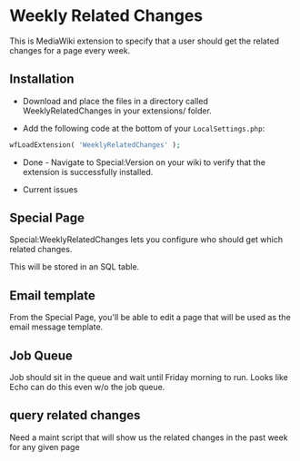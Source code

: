 = Weekly Related Changes =

This is MediaWiki extension to specify that a user should get the related changes for a page every week.

== Installation ==

* Download and place the files in a directory called WeeklyRelatedChanges in your extensions/ folder.

* Add the following code at the bottom of your <tt>LocalSettings.php</tt>:

<source lang="php">
wfLoadExtension( 'WeeklyRelatedChanges' );
</source>

* Done - Navigate to Special:Version on your wiki to verify that the extension is successfully installed.

* Current issues

== Special Page ==

Special:WeeklyRelatedChanges lets you configure who should get which related changes.

This will be stored in an SQL table.

== Email template ==

From the Special Page, you'll be able to edit a page that will be used as the email message template.

== Job Queue ==

Job should sit in the queue and wait until Friday morning to run.  Looks like Echo can do this even w/o the job queue.

== query related changes ==

Need a maint script that will show us the related changes in the past week for any given page
